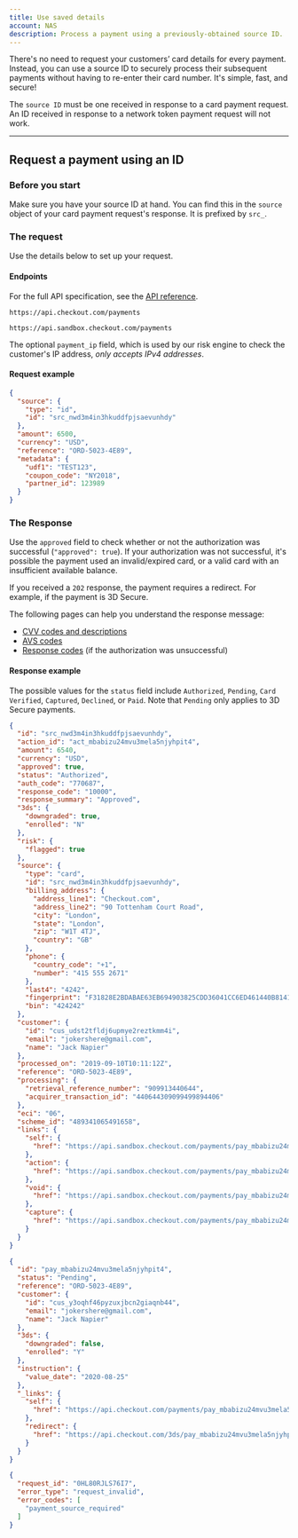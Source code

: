 ```yaml
---
title: Use saved details
account: NAS
description: Process a payment using a previously-obtained source ID.
---
```


There's no need to request your customers’ card details for every payment. Instead, you can use a source ID to securely process their subsequent payments without having to re-enter their card number. It's simple, fast, and secure!

<TipBox variant="note">

The `source ID` must be one received in response to a card payment request. An ID received in response to a network token payment request will not work.

</TipBox>

---

## Request a payment using an ID

### Before you start

Make sure you have your source ID at hand. You can find this in the `source` object of your card payment request's response. It is prefixed by `src_`.

### The request

Use the details below to set up your request.

#### Endpoints

For the full API specification, see the [API reference](https://api-reference.checkout.com/preview/crusoe/#tag/Payments).

<tabs>
<tab title="Live">
<LineCodeWrapper type="post">

`https://api.checkout.com/payments`

</LineCodeWrapper>
</tab>
<tab title="Sandbox">
<LineCodeWrapper type="post">

`https://api.sandbox.checkout.com/payments`

</LineCodeWrapper>
</tab>
</tabs>

<TipBox variant="info" title="IPv4 or IPv6 addresses?">

The optional `payment_ip` field, which is used by our risk engine to check the customer's IP address, _only accepts IPv4 addresses_.

</TipBox>

#### Request example

```json
{
  "source": {
    "type": "id",
    "id": "src_nwd3m4in3hkuddfpjsaevunhdy"
  },
  "amount": 6500,
  "currency": "USD",
  "reference": "ORD-5023-4E89",
  "metadata": {
    "udf1": "TEST123",
    "coupon_code": "NY2018",
    "partner_id": 123989
  }
}
```
### The Response      

Use the `approved` field to check whether or not the authorization was successful (`"approved": true`). If your authorization was not successful, it's possible the payment used an invalid/expired card, or a valid card with an insufficient available balance.

If you received a `202` response, the payment requires a redirect. For example, if the payment is 3D Secure.

<TipBox variant="success">

The following pages can help you understand the response message:

- [CVV codes and descriptions](/resources/codes/cvv-response-codes)
- [AVS codes](/resources/codes/avs-codes)
- [Response codes](/resources/codes/response-codes) (if the authorization was unsuccessful)

</TipBox>

#### Response example

The possible values for the `status` field include `Authorized`, `Pending`, `Card Verified`, `Captured`, `Declined`, or `Paid`. Note that `Pending` only applies to 3D Secure payments.

<tabs>
<tab title="201 Success">

```json withBorder=false
{
  "id": "src_nwd3m4in3hkuddfpjsaevunhdy",
  "action_id": "act_mbabizu24mvu3mela5njyhpit4",
  "amount": 6540,
  "currency": "USD",
  "approved": true,
  "status": "Authorized",
  "auth_code": "770687",
  "response_code": "10000",
  "response_summary": "Approved",
  "3ds": {
    "downgraded": true,
    "enrolled": "N"
  },
  "risk": {
    "flagged": true
  },
  "source": {
    "type": "card",
    "id": "src_nwd3m4in3hkuddfpjsaevunhdy",
    "billing_address": {
      "address_line1": "Checkout.com",
      "address_line2": "90 Tottenham Court Road",
      "city": "London",
      "state": "London",
      "zip": "W1T 4TJ",
      "country": "GB"
    },
    "phone": {
      "country_code": "+1",
      "number": "415 555 2671"
    },
    "last4": "4242",
    "fingerprint": "F31828E2BDABAE63EB694903825CDD36041CC6ED461440B81415895855502832",
    "bin": "424242"
  },
  "customer": {
    "id": "cus_udst2tfldj6upmye2reztkmm4i",
    "email": "jokershere@gmail.com",
    "name": "Jack Napier"
  },
  "processed_on": "2019-09-10T10:11:12Z",
  "reference": "ORD-5023-4E89",
  "processing": {
    "retrieval_reference_number": "909913440644",
    "acquirer_transaction_id": "440644309099499894406"
  },
  "eci": "06",
  "scheme_id": "489341065491658",
  "links": {
    "self": {
      "href": "https://api.sandbox.checkout.com/payments/pay_mbabizu24mvu3mela5njyhpit4"
    },
    "action": {
      "href": "https://api.sandbox.checkout.com/payments/pay_mbabizu24mvu3mela5njyhpit4/actions"
    },
    "void": {
      "href": "https://api.sandbox.checkout.com/payments/pay_mbabizu24mvu3mela5njyhpit4/captures"
    },
    "capture": {
      "href": "https://api.sandbox.checkout.com/payments/pay_mbabizu24mvu3mela5njyhpit4/voids"
    }
  }
}
```
</tab>
<tab title="202 Payment asynchronous / further action required">

```json withBorder=false
{
  "id": "pay_mbabizu24mvu3mela5njyhpit4",
  "status": "Pending",
  "reference": "ORD-5023-4E89",
  "customer": {
    "id": "cus_y3oqhf46pyzuxjbcn2giaqnb44",
    "email": "jokershere@gmail.com",
    "name": "Jack Napier"
  },
  "3ds": {
    "downgraded": false,
    "enrolled": "Y"
  },
  "instruction": {
    "value_date": "2020-08-25"
  },
  "_links": {
    "self": {
      "href": "https://api.checkout.com/payments/pay_mbabizu24mvu3mela5njyhpit4"
    },
    "redirect": {
      "href": "https://api.checkout.com/3ds/pay_mbabizu24mvu3mela5njyhpit4"
    }
  }
}
```

</tab>
<tab title="422 Invalid data was sent">

```json withBorder=false
{
  "request_id": "0HL80RJLS76I7",
  "error_type": "request_invalid",
  "error_codes": [
    "payment_source_required"
  ]
}
```

</tab>
</tabs>
